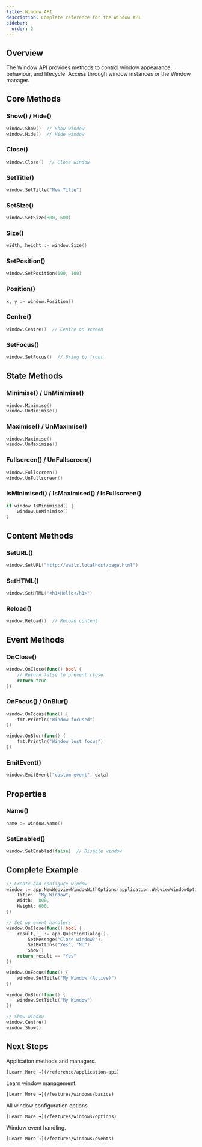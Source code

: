 ```yaml
---
title: Window API
description: Complete reference for the Window API
sidebar:
  order: 2
---
```



## Overview

The Window API provides methods to control window appearance, behaviour, and lifecycle. Access through window instances or the Window manager.

## Core Methods

### Show() / Hide()

```go
window.Show()  // Show window
window.Hide()  // Hide window
```

### Close()

```go
window.Close()  // Close window
```

### SetTitle()

```go
window.SetTitle("New Title")
```

### SetSize()

```go
window.SetSize(800, 600)
```

### Size()

```go
width, height := window.Size()
```

### SetPosition()

```go
window.SetPosition(100, 100)
```

### Position()

```go
x, y := window.Position()
```

### Centre()

```go
window.Centre()  // Centre on screen
```

### SetFocus()

```go
window.SetFocus()  // Bring to front
```

## State Methods

### Minimise() / UnMinimise()

```go
window.Minimise()
window.UnMinimise()
```

### Maximise() / UnMaximise()

```go
window.Maximise()
window.UnMaximise()
```

### Fullscreen() / UnFullscreen()

```go
window.Fullscreen()
window.UnFullscreen()
```

### IsMinimised() / IsMaximised() / IsFullscreen()

```go
if window.IsMinimised() {
    window.UnMinimise()
}
```

## Content Methods

### SetURL()

```go
window.SetURL("http://wails.localhost/page.html")
```

### SetHTML()

```go
window.SetHTML("<h1>Hello</h1>")
```

### Reload()

```go
window.Reload()  // Reload content
```

## Event Methods

### OnClose()

```go
window.OnClose(func() bool {
    // Return false to prevent close
    return true
})
```

### OnFocus() / OnBlur()

```go
window.OnFocus(func() {
    fmt.Println("Window focused")
})

window.OnBlur(func() {
    fmt.Println("Window lost focus")
})
```

### EmitEvent()

```go
window.EmitEvent("custom-event", data)
```

## Properties

### Name()

```go
name := window.Name()
```

### SetEnabled()

```go
window.SetEnabled(false)  // Disable window
```

## Complete Example

```go
// Create and configure window
window := app.NewWebviewWindowWithOptions(application.WebviewWindowOptions{
    Title:  "My Window",
    Width:  800,
    Height: 600,
})

// Set up event handlers
window.OnClose(func() bool {
    result, _ := app.QuestionDialog().
        SetMessage("Close window?").
        SetButtons("Yes", "No").
        Show()
    return result == "Yes"
})

window.OnFocus(func() {
    window.SetTitle("My Window (Active)")
})

window.OnBlur(func() {
    window.SetTitle("My Window")
})

// Show window
window.Centre()
window.Show()
```

## Next Steps

<CardGrid>
  <Card title="Application API" icon="rocket">
    Application methods and managers.
    
    [Learn More →](/reference/application-api)
  </Card>

  <Card title="Window Basics" icon="laptop">
    Learn window management.
    
    [Learn More →](/features/windows/basics)
  </Card>

  <Card title="Window Options" icon="seti:config">
    All window configuration options.
    
    [Learn More →](/features/windows/options)
  </Card>

  <Card title="Events" icon="star">
    Window event handling.
    
    [Learn More →](/features/windows/events)
  </Card>
</CardGrid>
